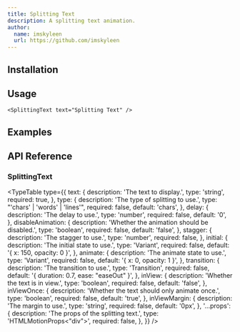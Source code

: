 ```yaml
---
title: Splitting Text
description: A splitting text animation.
author:
  name: imskyleen
  url: https://github.com/imskyleen
---
```


<ComponentPreview name="demo-primitives-texts-splitting" />

## Installation

<ComponentInstallation name="primitives-texts-splitting" />

## Usage

```tsx
<SplittingText text="Splitting Text" />
```

## Examples

<ComponentPreview name="demo-primitives-texts-splitting-example" />

## API Reference

### SplittingText

<TypeTable
  type={{
    text: {
      description: 'The text to display.',
      type: 'string',
      required: true,
    },
    type: {
      description: 'The type of splitting to use.',
      type: "'chars' | 'words' | 'lines'",
      required: false,
      default: 'chars',
    },
    delay: {
      description: 'The delay to use.',
      type: 'number',
      required: false,
      default: '0',
    },
    disableAnimation: {
      description: 'Whether the animation should be disabled.',
      type: 'boolean',
      required: false,
      default: 'false',
    },
    stagger: {
      description: 'The stagger to use.',
      type: 'number',
      required: false,
    },
    initial: {
      description: 'The initial state to use.',
      type: 'Variant',
      required: false,
      default: '{ x: 150, opacity: 0 }',
    },
    animate: {
      description: 'The animate state to use.',
      type: 'Variant',
      required: false,
      default: '{ x: 0, opacity: 1 }',
    },
    transition: {
      description: 'The transition to use.',
      type: 'Transition',
      required: false,
      default: '{ duration: 0.7, ease: "easeOut" }',
    },
    inView: {
      description: 'Whether the text is in view.',
      type: 'boolean',
      required: false,
      default: 'false',
    },
    inViewOnce: {
      description: 'Whether the text should only animate once.',
      type: 'boolean',
      required: false,
      default: 'true',
    },
    inViewMargin: {
      description: 'The margin to use.',
      type: 'string',
      required: false,
      default: '0px',
    },
    '...props': {
      description: 'The props of the splitting text.',
      type: 'HTMLMotionProps<"div">',
      required: false,
    },
  }}
/>
